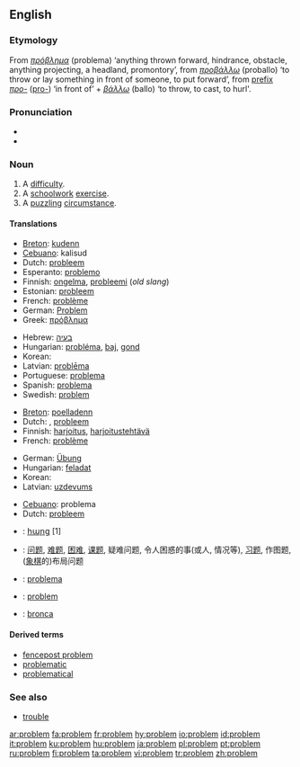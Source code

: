 {{see|Problem}}
==English==

===Etymology===
From {{AGr.}} ''[[πρόβλημα]]'' (problema) ‘anything thrown forward, hindrance, obstacle, anything projecting, a headland, promontory’, from ''[[προβάλλω]]'' (proballo) ‘to throw or lay something in front of someone, to put forward’, from [[prefix]] ''[[προ-]]'' ([[pro-]]) ‘in front of’ + ''[[βάλλω]]'' (ballo) ‘to throw, to cast, to hurl'.

===Pronunciation===
* {{IPA|/pɹɒbləm/}}
* {{audio|en-us-problem.ogg|Audio (US)}}

===Noun===
{{en-noun}}

# A [[difficulty]].
# A [[schoolwork]] [[exercise]].
# A [[puzzle|puzzling]] [[circumstance]].

====Translations====
{{trans-top|difficulty}}
*[[Breton]]: [[kudenn]] {{f}}
*[[Cebuano]]: kalisud
*Dutch: [[probleem#Dutch|probleem]] {{n}}
*Esperanto: [[problemo]]
*Finnish: [[ongelma]], [[probleemi]] (''old slang'')
*Estonian: [[probleem#Estonian|probleem]]
*French: [[problème]] {{m}}
*German: [[Problem]] {{n}}
*Greek: [[πρόβλημα]] {{n}}
{{trans-mid}}
*Hebrew: [[בעיה]] {{f}}
*Hungarian: [[probléma]], [[baj]], [[gond]]
*Korean: {{ko-inline|문제|munje}}
*Latvian: [[problēma]] {{f}}
*Portuguese: [[problema#Portuguese|problema]] {{m}}
*Spanish: [[problema#Spanish|problema]] {{m}}
*Swedish: [[#Swedish|problem]] {{m}}
{{trans-bottom}}

{{trans-top|schoolwork exercise}}
*[[Breton]]: [[poelladenn]] {{f}}
*Dutch: {{t+|nl|oefening}} {{f}}, [[probleem#Dutch|probleem]] {{n}}
*Finnish: [[harjoitus]], [[harjoitustehtävä]]
*French: [[problème]] {{m}}
{{trans-mid}}
*German: [[Übung]] {{f}}
*Hungarian: [[feladat]]
*Korean: {{ko-inline|문제|munje}}
*Latvian: [[uzdevums]] {{m}}
{{trans-bottom}}

{{trans-top|puzzling circumstance}}
*[[Cebuano]]: problema
*Dutch: [[probleem#Dutch|probleem]] {{n}}
{{trans-mid}}
{{trans-bottom}}

{{checktrans}}
{{trans-top|Translations to be categorized}}
*{{ttbc|Armenian}}: [[հարց]] [1]
*{{ttbc|Chinese}}: [[问题]], [[难题]], [[困难]], [[课题]], 疑难问题, 令人困惑的事(或人, 情况等), [[习题]], 作图题, ([[象棋]]的)布局问题
*{{ttbc|Italian}}: [[problema#Italian|problema]] {{m}}
{{trans-mid}}
*{{ttbc|Polish}}: [[problem#Polish|problem]] {{m}}
*{{ttbc|Spanish}}: [[bronca]] {{f}} {{italbrac|Mexico}}
{{trans-bottom}}

====Derived terms====
* [[fencepost problem]]
* [[problematic]]
* [[problematical]]

===See also===
* [[trouble]]

[[ar:problem]]
[[fa:problem]]
[[fr:problem]]
[[hy:problem]]
[[io:problem]]
[[id:problem]]
[[it:problem]]
[[ku:problem]]
[[hu:problem]]
[[ja:problem]]
[[pl:problem]]
[[pt:problem]]
[[ru:problem]]
[[fi:problem]]
[[ta:problem]]
[[vi:problem]]
[[tr:problem]]
[[zh:problem]]